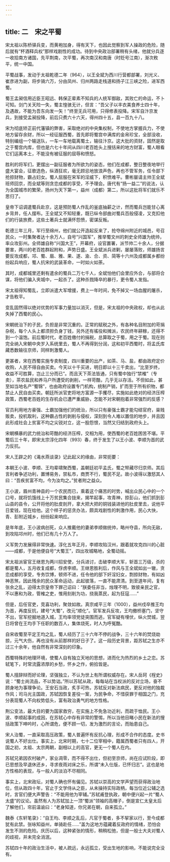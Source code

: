 ```yaml
---
---
---
```

title: 二　宋之平蜀
---




宋太祖以陈桥驿兵变，而黄袍加身，得有天下，也因此觉察到军人操政的危险，随后就有“杯酒释兵权”那样戏剧性的成功。待到中央政治部署稍有头绪，他就分兵逐一收拾南方诸国，先平荆南，次平蜀，再次南汉和南唐（时贬号江南），渐次敉平，统一中国。

平蜀战事，发动于太祖乾德二年（964），以王全斌为西川行营都部署，刘光义、崔彦进为副，将步骑六万，分由凤州、归州两路走栈道和扬子江三峡之险，进军西蜀。

蜀王孟昶信用近臣王昭远、韩保正辈素不知兵的人统军御敌，其败亡的命运，不卜可知。剑门关天险一失，蜀主惶骇无计，但言：“吾父子以丰衣美食养士四十年，及遇故，不能为吾东向发一矢！”终至无兵可用，只得修表投降。宋军自汴京发兵，到接受孟昶投降，前后只费六十六天，得州四十五，县一百九十八。

宋为彻底矫正前代藩镇的弊害，采取绝对的中央集权制，不使地方掌握兵力，不使地方留存余财，所以一经征服西蜀，首先即将蜀宫中满库的金帛珍宝，全部没收，特别编组一个输送队，一车一车地载离蜀土，输往汴京。这大批的资财，固然是取之于蜀宫内库，但也是六七十年间从四川老百姓头上搜括来的地方财富，蜀人眼看它们运离本土，不能没有被征服的屈辱和愤怒。

胜利的将军们，更摆出一副征服者为所欲为的姿态，他们在成都，整日整夜地举行盛大宴会，征歌选色，纵酒狂欢，毫无顾忌地放浪声色，再也不管军务，任令部下抢掠财物，霸占妇女。蜀人屈服在宋军的淫威下，积愤难平。曹彬屡请主帅王全斌班师回京，而全斌等则贪恋成都的享受，不予理会。唐代有“扬一益二”的说法，认为全国城市的繁荣，扬州为天下第一，益州（成都）第二，所以这批将军们就乐不思归了。

皇帝下诏调遣蜀兵赴京，这是预防蜀人作乱的釜底抽薪之计，然而蜀兵岂能甘心离乡背井，任人摆布。王全斌又不知轻重，既已纵令部曲对蜀兵百般侵凌，又克扣他们的行装旅费，这些土著兵士就满怀怨愤，密谋反叛。

乾德三年三月，军行至绵州，他们就公开造起反来了，抢夺绵州附近的城邑，号召民众，一时集聚者达十余万人，自号“兴国军”，推举蜀文州的刺史全师雄为统帅，率众攻彭州。全师雄自称“兴国大王”，开幕府，设官置署，派节帅二十余人，分据要害，两川的老百姓群起附和，声势日盛。王全斌派兵进剿，屡屡落败，师雄扬言要反攻成都，邛、蜀、眉、雅、果、遂、渝、合、资、简等十六州及成都属乡都纷纷起兵响应，蜀人抗宋的武装革命，一时如火如荼。

其时，成都城里还剩有遣余的蜀兵二万七千人，全斌怕他们会里应外合，与部将合谋，将他们骗入夹城中，一起杀了。这种杀戮降卒的暴行，更令蜀人发指。

宋太祖得知蜀乱，立即派遣大军增援，费上一年时间，免不掉又一场血腥的屠杀，才告敉平。

变乱固然得以绝对优势的军事力量加以消灭，但是，宋太祖的中央政权，却也从此失掉了西蜀的民心。

宋朝统治下的子民，负担是非常沉重的。正常的赋税之外，有各种名目附加的苛捐杂税，每个人头上都须担负身丁钱，另外还有徭役和摊派，农民终年耕稼，还得不到一个温饱。前后蜀时代，老百姓缴付的捐税，总算取之于蜀，用之于蜀。现在则完全纳入宋朝中央岁入系统里去，蜀人不再得到分润，这和初平西蜀时，将孟氏库藏悉数输往京师，同样刺激蜀人。

更甚者，宋在西蜀实施专卖制度，四川重要的出产，如茶、马、盐，都由政府定价收购，人民不得自由买卖。今天以十千买进，明日即以十三千卖出，“比至岁终，收益不可胜算，岂止三分而已”。而且天下茶法皆通，只有蜀中独行“禁榷”（专卖），茶农盐民和养马户所遭受的剥削，一样苛酷，几乎无以存活。不但如此，甚至如当地名产“蜀锦”，也由政府设置专门机构，统制产销，扩而至于所有织物，都禁止人民自由买卖。朝廷所派官吏将地方富源一手攫尽，实施如此绝对的经济压榨政策，西蜀老百姓的生存机会已遭严重威胁，怎能不对宋朝抱着非常强烈的反感？

官员利用地方豪强、土霸加强他们的统治，所以只有豪强土霸才能勾结官府，粜贱贩卖，投机取利，这种霸占性的剥削与侵权，深刻到令人难以置信的地步，并且因此形成社会上贫富不均之尖锐对立，这一股怨恨，当然又归结到政府头上。

宋朝横暴的武力统治和苛酷的经济压榨，交相为用，使西蜀的老百姓困苦不堪。平蜀后三十年，即宋太宗淳化四年（993）春，终于发生了以王小波、李顺为首的武力反抗。

宋人王辟之的《渑水燕谈录》记此起义的缘由，非常扼要：

本朝王小波、李顺、王均辈啸聚西蜀，盖朝廷初平孟氏，蜀之帑藏尽归京师。其后言利者争述功利，置博易务，禁私市，商贾不行，蜀民不足。故小波得以激怒其人曰：“吾疾贫富不均，今为汝均之。”贫者附之益众。



王小波，眉州青神县的一个农民而已，乘着这个痛苦的时势，喊出众民心中的一个口号，就将饥饿线上十万贫民集合拢来，揭竿起事，攻青神，掠彭山，他们抓到彭山县的县令，公开将他的肚皮剖开，拿大把大把的铜钱装进他的肚皮里去，说他平日爱钱，现在给他。这个样子的惩贪办法，颇具戏剧性的刺激作用，民心大快，青、彭附近城乡，纷纷起来响应。

是年年底，王小波病创死，众人推戴他的妻弟李顺做统帅，略州夺县，所向无敌，到攻陷邛州时，他们已有几十万人了。

义军势力发展得非常快速。淳化五年正月，李顺攻陷汉州，跟着就攻克四川的心脏——成都，于是他便自号“大蜀王”，四出攻城略地，全蜀动摇。

宋太祖派宦官王继恩为两川招安使，分兵进讨，击破李顺大军，斩首三万级，杀的都是蜀人，五月收复成都，俘虏李顺。王继恩胜利后，作风与王全斌如出一辙，贪恋成都的享受，专务饮博，顿师不进，任令他的部下奸淫妇女，剽掠财物，有如凶神恶煞，因此残余的民众革命运动，此起彼落，一直不能肃清。到至道年间，复有张余之乱，迫得太宗皇帝下罪己诏曰：“朕委任非当，烛理不明，致彼亲民之官，不以惠和为政，管榷之吏，惟用刻削为功，挠我蒸民，起为狂寇……”

但是，后任官吏，竞喜功利，聚敛如故。真宗咸平三年（1000），益州戍卒推王均为首，再度反抗，建号“大蜀”，改元“顺化”。官军发兵反攻，王均撤桥塞门，坚守不出，官军挖掘地道入城，王均率领党徒突围而逃，官军疑有埋伏，纵火焚城，翌日将曾在王均手下任职的数百人，集体烧死，时人为呼冤酷。

自宋收蜀至平定王均之乱，蜀人经历了三十六年不停的战争，三十六年的焚烧劫掠，元气大伤，再也没有从前那样的好日子了。这一段历史背景，距苏轼之生亦不过三十余年，他自然有非常深刻的印象。

西蜀特殊的地理环境，使蜀人自有独立天地的思想，进而化为热烈的乡土之恋。苏轼笔下，时常流露浓厚的乡愁，怀乡之作，俯拾皆是。

蜀人擅辞辩而好论理，坚强独立，不认为世上有所谓权威存在。宋人岳珂《桯史》说：“蜀士尚流品，不以势诎。”所以苏轼从政，每每站在当权派的反对立场，奋不顾身地为事理争论。王安石当政，炙手可热，苏轼反对新法病民，更反对他的独裁作风；司马光主国政，苏轼因恢复差役一案，为民争命，不惜获罪于相国之门，充分表现蜀人不向权势低头，富有政治勇气的地方性格。

荆公变法，最大目的要为国家救穷，在实施上不免急功近利，而疏于恤民。王小波、李顺起事的成因，在苏轼心中存有非常的警惕，所以当他目睹小民在新法的搜括政策下呻吟时，心所谓危，便不顾一切，发为激烈的言论，而贻患自己。

宋人治蜀，一直采取高压政策，蜀人普遍怀有反抗心理，形成不合作的态度。史书说蜀人不好出仕。事实上，北宋时期，七十二位宰相中，籍属西蜀者只有四人，开国之初，太祖、太宗两朝，副相以上的高官，更无一个蜀人在内。

苏轼兄弟因农村破产，家业凋零，而不得不出仕，但初至京师，尚在应试阶段，即已思想及早退休还乡，寻求夜雨对床之乐，所谓“未入仕版，已怀归志”。这也是地方性格的表现，与一般人的淡泊不尽相同。

事实上，北宋政坛，对蜀人确也怀有偏见。苏轼以崇高的文学声望而获得政治地位，但从政四十年，官止于文学侍从之臣，从未操持实际政柄，每当位近公辅之选时，言官们便大声警告：“不能用他为宰辅。”苏轼甫登执政，朝中便兴起一片“蜀人太盛”的议论。虽然有人为苏轼加上一顶“蜀派”领袖的高帽子，倒是宣仁太皇太后了解他们，帘前温谕曰：“老身知道，你兄弟在朝，自来孤立。”

魏泰《东轩笔录》：“自王均、李顺之乱后，凡官于蜀者，多不挈家以行，至今成都犹有此禁。张咏知益州，单骑赴任……”盖为这地方蕴藏着反政府的情绪，恐怕会发生不测的危险。庆历以后，这种紧张的情形，稍稍松弛，但是一般士大夫对蜀人的歧视，并未完全消泯。

苏轼四十年的政治生活中，被人疏远，永远孤立，受出生地的影响，不能说完全没有。
